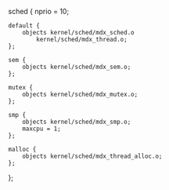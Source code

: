 sched {
	nprio = 10;

	default {
		objects kernel/sched/mdx_sched.o
			kernel/sched/mdx_thread.o;
	};

	sem {
		objects kernel/sched/mdx_sem.o;
	};

	mutex {
		objects kernel/sched/mdx_mutex.o;
	};

	smp {
		objects kernel/sched/mdx_smp.o;
		maxcpu = 1;
	};

	malloc {
		objects kernel/sched/mdx_thread_alloc.o;
	};
};
